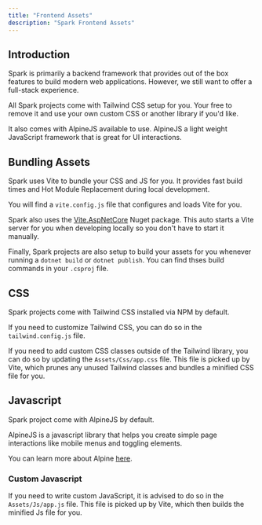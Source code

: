```yaml
---
title: "Frontend Assets"
description: "Spark Frontend Assets"
---
```


## Introduction
Spark is primarily a backend framework that provides out of the box features to build modern web applications. However, we still want to offer a full-stack experience.

All Spark projects come with Tailwind CSS setup for you. Your free to remove it and use your own custom CSS or another library if you'd like.

It also comes with AlpineJS available to use. AlpineJS a light weight JavaScript framework that is great for UI interactions.

## Bundling Assets
Spark uses Vite to bundle your CSS and JS for you. It provides fast build times and Hot Module Replacement during local development.

You will find a `vite.config.js` file that configures and loads Vite for you.

Spark also uses the [Vite.AspNetCore](https://github.com/Eptagone/Vite.AspNetCore) Nuget package. This auto starts a Vite server for you when developing locally so you don't have to start it manually.

Finally, Spark projects are also setup to build your assets for you whenever running a `dotnet build` or `dotnet publish`. You can find thses build commands in your `.csproj` file.

## CSS
Spark projects come with Tailwind CSS installed via NPM by default.

If you need to customize Tailwind CSS, you can do so in the `tailwind.config.js` file.

If you need to add custom CSS classes outside of the Tailwind library, you can do so by updating the `Assets/Css/app.css` file. This file is picked up by Vite, which prunes any unused Tailwind classes and bundles a minified CSS file for you.

## Javascript
Spark project come with AlpineJS by default. 

AlpineJS is a javascript library that helps you create simple page interactions like mobile menus and toggling elements.

You can learn more about Alpine [here](https://alpinejs.dev/).

### Custom Javascript
If you need to write custom JavaScript, it is advised to do so in the `Assets/Js/app.js` file. This file is picked up by Vite, which then builds the minified Js file for you.